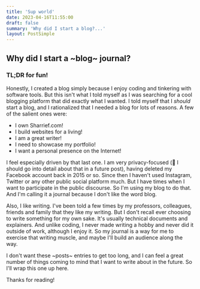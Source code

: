 ```yaml
---
title: 'Sup world'
date: 2023-04-16T11:55:00
draft: false
summary: 'Why did I start a blog?...'
layout: PostSimple
---
```


## Why did I start a ~blog~ journal?

### TL;DR for fun!

Honestly, I created a blog simply because I enjoy coding and tinkering with software tools.
But this isn't what I told myself as I was searching for a cool blogging platform that did exactly what I wanted.
I told myself that I _should_ start a blog, and I rationalized that I needed a blog for lots of reasons.
A few of the salient ones were:

- I own Sharrief.com!
- I build websites for a living!
- I am a great writer!
- I need to showcase my portfolio!
- I want a personal presence on the Internet!

I feel especially driven by that last one. I am very privacy-focused (🤔 I should go into detail about that in a future post),
having deleted my Facebook account back in 2015 or so.
Since then I haven't used Instagram, Twitter or any other public social platform much.
But I have times when I want to participate in the public discourse.
So I'm using my blog to do that. And I'm calling it a journal because I don't like the word blog.

Also, I like writing. I've been told a few times by my professors, colleagues, friends and family that they like my writing.
But I don't recall ever choosing to write something for my own sake. It's usually technical documents and explainers.
And unlike coding, I never made writing a hobby and never did it outside of work, although I enjoy it.
So my journal is a way for me to exercise that writing muscle, and maybe I'll build an audience along the way.

I don't want these ~posts~ entries to get too long, and I can feel a great number of things coming to mind that I want to write about in the future.
So I'll wrap this one up here.

Thanks for reading!
